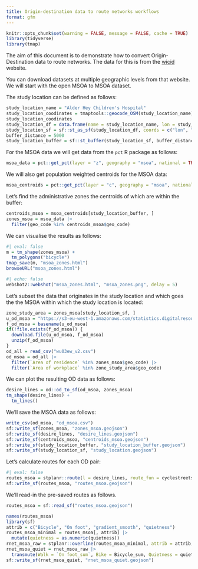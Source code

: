 ```yaml
---
title: Origin-destination data to route networks workflows
format: gfm
---
```


```r
knitr::opts_chunk$set(warning = FALSE, message = FALSE, cache = TRUE)
library(tidyverse)
library(tmap)
```

The aim of this document is to demonstrate how to convert Origin-Destination data to route networks.
The data for this is from the [wicid](https://wicid.ukdataservice.ac.uk/flowdata/cider/wicid/downloads.php) website.

You can download datasets at multiple geographic levels from that website.
We will start with the open MSOA to MSOA dataset.

The study location can be defined as follows:


```r
study_location_name = "Alder Hey Children's Hospital"
study_location_coodinates = tmaptools::geocode_OSM(study_location_name)$coords
study_location_coodinates
study_location_df = data.frame(name = study_location_name, lon = study_location_coodinates[1], lat = study_location_coodinates[2])
study_location_sf = sf::st_as_sf(study_location_df, coords = c("lon", "lat"), crs = 4326)
buffer_distance = 5000
study_location_buffer = sf::st_buffer(study_location_sf, buffer_distance)
```

For the MSOA data we will get data from the `pct` R package as follows:


```r
msoa_data = pct::get_pct(layer = "z", geography = "msoa", national = TRUE)
```

We will also get population weighted centroids for the MSOA data:


```r
msoa_centroids = pct::get_pct(layer = "c", geography = "msoa", national = TRUE)
```

Let's find the administrative zones the centroids of which are within the buffer:


```r
centroids_msoa = msoa_centroids[study_location_buffer, ]
zones_msoa = msoa_data |>
  filter(geo_code %in% centroids_msoa$geo_code)
```

We can visualise the results as follows:


```r
#| eval: false
m = tm_shape(zones_msoa) +
  tm_polygons("bicycle")
tmap_save(m, "msoa_zones.html")
browseURL("msoa_zones.html")
```

```r
#| echo: false
webshot2::webshot("msoa_zones.html", "msoa_zones.png", delay = 5)
```

Let's subset the data that originates in the study location and which goes the the MSOA within which the study location is located:

```r
zone_study_area = zones_msoa[study_location_sf, ]
u_od_msoa = "https://s3-eu-west-1.amazonaws.com/statistics.digitalresources.jisc.ac.uk/dkan/files/FLOW/wu03ew_v2/wu03ew_v2.zip"
f_od_msoa = basename(u_od_msoa)
if(!file.exists(f_od_msoa)) {
  download.file(u_od_msoa, f_od_msoa)
  unzip(f_od_msoa)
}
od_all = read_csv("wu03ew_v2.csv")
od_msoa = od_all |>
  filter(`Area of residence` %in% zones_msoa$geo_code) |>
  filter(`Area of workplace` %in% zone_study_area$geo_code)
```

We can plot the resulting OD data as follows:

```r
desire_lines = od::od_to_sf(od_msoa, zones_msoa)
tm_shape(desire_lines) +
  tm_lines()
```

We'll save the MSOA data as follows:

```r
write_csv(od_msoa, "od_msoa.csv")
sf::write_sf(zones_msoa, "zones_msoa.geojson")
sf::write_sf(desire_lines, "desire_lines.geojson")
sf::write_sf(centroids_msoa, "centroids_msoa.geojson")
sf::write_sf(study_location_buffer, "study_location_buffer.geojson")
sf::write_sf(study_location_sf, "study_location.geojson")
```

Let's calculate routes for each OD pair:

```r
#| eval: false
routes_msoa = stplanr::route(l = desire_lines, route_fun = cyclestreets::journey, plan = "quietest")
sf::write_sf(routes_msoa, "routes_msoa.geojson")
```

We'll read-in the pre-saved routes as follows.

```r
routes_msoa = sf::read_sf("routes_msoa.geojson")
```

```r
names(routes_msoa)
library(sf)
attrib = c("Bicycle", "On foot", "gradient_smooth", "quietness")
routes_msoa_minimal = routes_msoa[, attrib] |> 
  mutate(quietness = as.numeric(quietness))
rnet_msoa_raw = stplanr::overline(routes_msoa_minimal, attrib = attrib, fun = list(sum = sum, mean = mean))
rnet_msoa_quiet = rnet_msoa_raw |> 
  transmute(Walk = `On foot_sum`, Bike = Bicycle_sum, Quietness = quietness_mean, Gradient = gradient_smooth_mean)
sf::write_sf(rnet_msoa_quiet, "rnet_msoa_quiet.geojson")
```